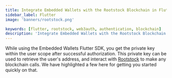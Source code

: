 ```yaml
---
title: Integrate Embedded Wallets with the Rootstock Blockchain in Flutter
sidebar_label: Flutter
image: 'banners/rootstock.png'

keywords: [flutter, rootstock, web3auth, authentication, blockchain]
description: 'Integrate Embedded Wallets with the Rootstock Blockchain in Flutter | Embedded Wallets'
---
```



<SEO
  title="Integrate Embedded Wallets with the Rootstock Blockchain in Flutter"
  description="Integrate Embedded Wallets with the Rootstock Blockchain in Flutter | Embedded Wallets"
  image="https://web3auth.io/docs/banners/rootstock.png"
  slug="/embedded-wallets/connect-blockchain/evm/rootstock/flutter"
/>

While using the Embedded Wallets Flutter SDK, you get the private key within the user scope after successful authorization. This private key can be used to retrieve the user's address, and interact with [Rootstock](https://rootstock.io/) to make any blockchain calls. We have highlighted a few here for getting you started quickly on that.

<EVMInteraction />
